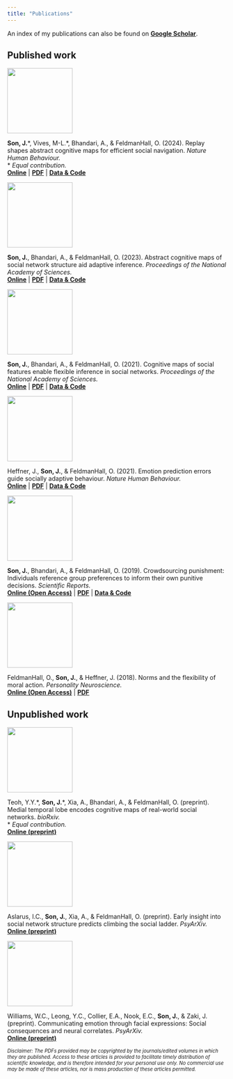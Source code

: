 ```yaml
---
title: "Publications"
---
```


An index of my publications can also be found on [**Google Scholar**](https://scholar.google.com/citations?user=JPPuzI8AAAAJ).

## Published work

::: {layout="[1, 3]" layout-valign="center"}
![](./files/papers/2024_NHB_NavigationReplay.png){fig-alt="Decorative image" width="150px"}

**Son, J.**\*, Vives, M-L.\*, Bhandari, A., & FeldmanHall, O. (2024). Replay shapes abstract cognitive maps for efficient social navigation. *Nature Human Behaviour.*\
\* *Equal contribution.*\
[**Online**](https://www.nature.com/articles/s41562-024-01990-w) \| [**PDF**](/files/papers/2024_NHB_NavigationReplay.pdf) \| [**Data & Code**](https://github.com/feldmanhalllab/network-navigation-replay)
:::

::: {layout="[1, 3]" layout-valign="center"}
![](./files/papers/2023_PNAS_MultistepAbstraction.png){fig-alt="Decorative image" width="150px"}

**Son, J.**, Bhandari, A., & FeldmanHall, O. (2023). Abstract cognitive maps of social network structure aid adaptive inference. *Proceedings of the National Academy of Sciences.*\
[**Online**](https://www.pnas.org/doi/10.1073/pnas.2310801120) \| [**PDF**](/files/papers/2023_PNAS_MultistepAbstraction.pdf) \| [**Data & Code**](https://github.com/feldmanhalllab/multistep-relational-abstraction)
:::

::: {layout="[1, 3]" layout-valign="center"}
![](./files/papers/2021_PNAS_SocialFeatures.png){fig-alt="Decorative image" width="150px"}

**Son, J.**, Bhandari, A., & FeldmanHall, O. (2021). Cognitive maps of social features enable flexible inference in social networks. *Proceedings of the National Academy of Sciences.*\
[**Online**](https://www.pnas.org/doi/10.1073/pnas.2021699118) \| [**PDF**](/files/papers/2021_PNAS_SocialFeatures.pdf) \| [**Data & Code**](https://osf.io/v8ucz/)
:::

::: {layout="[1, 3]" layout-valign="center"}
![](./files/papers/2021_NHB_EPE.png){fig-alt="Decorative image" width="150px"}

Heffner, J., **Son, J.**, & FeldmanHall, O. (2021). Emotion prediction errors guide socially adaptive behaviour. *Nature Human Behaviour.*\
[**Online**](https://www.nature.com/articles/s41562-021-01213-6) \| [**PDF**](/files/papers/2021_NHB_EPE.pdf) \| [**Data & Code**](https://github.com/jpheffne/epe)
:::

::: {layout="[1, 3]" layout-valign="center"}
![](./files/papers/2019_SciRep_CrowdsourcingPunishment.png){fig-alt="Decorative image" width="150px"}

**Son, J.**, Bhandari, A., & FeldmanHall, O. (2019). Crowdsourcing punishment: Individuals reference group preferences to inform their own punitive decisions. *Scientific Reports.*\
[**Online (Open Access)**](https://www.nature.com/articles/s41598-019-48050-2) \| [**PDF**](/files/papers/2019_SciRep_CrowdsourcingPunishment.pdf) \| [**Data & Code**](https://osf.io/8ka47/)
:::

::: {layout="[1, 3]" layout-valign="center"}
![](./files/papers/2018_PN_NormsMoralAction.png){fig-alt="Decorative image" width="150px"}

FeldmanHall, O., **Son, J.**, & Heffner, J. (2018). Norms and the flexibility of moral action. *Personality Neuroscience.*\
[**Online (Open Access)**](https://www.cambridge.org/core/journals/personality-neuroscience/article/norms-and-the-flexibility-of-moral-action/A8A5140A517ECEE314A21FF9FE0E9EED) \| [**PDF**](/files/papers/2018_PN_NormsMoralAction.pdf)
:::

## Unpublished work

::: {layout="[1, 3]" layout-valign="center"}
![](./files/papers/Preprint_DormNetFMRI.png){fig-alt="Decorative image" width="150px"}

Teoh, Y.Y.\*, **Son, J.**\*, Xia, A., Bhandari, A., & FeldmanHall, O. (preprint). Medial temporal lobe encodes cognitive maps of real-world social networks. *bioRxiv.*\
\* *Equal contribution.*\
[**Online (preprint)**](https://www.biorxiv.org/content/10.1101/2025.03.18.643925v1)
:::

::: {layout="[1, 3]" layout-valign="center"}
![](./files/papers/Preprint_SocialLadder.png){fig-alt="Decorative image" width="150px"}

Aslarus, I.C., **Son, J.**, Xia, A., & FeldmanHall, O. (preprint). Early insight into social network structure predicts climbing the social ladder. *PsyArXiv.*\
[**Online (preprint)**](https://osf.io/preprints/psyarxiv/5w4aj_v1)
:::

::: {layout="[1, 3]" layout-valign="center"}
![](./files/papers/Preprint_EmoComm.png){fig-alt="Decorative image" width="150px"}

Williams, W.C., Leong, Y.C., Collier, E.A., Nook, E.C., **Son, J.**, & Zaki, J. (preprint). Communicating emotion through facial expressions: Social consequences and neural correlates. *PsyArXiv.*\
[**Online (preprint)**](https://psyarxiv.com/4zpfk/)
:::

::: {style="font-size: 80%; font-style: italic"}
Disclaimer: The PDFs provided may be copyrighted by the journals/edited volumes in which they are published. Access to these articles is provided to facilitate timely distribution of scientific knowledge, and is therefore intended for your personal use only. No commercial use may be made of these articles, nor is mass production of these articles permitted.
:::

